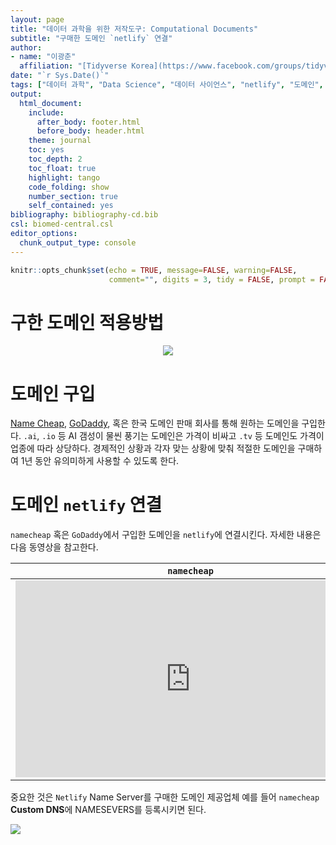 ```yaml
---
layout: page
title: "데이터 과학을 위한 저작도구: Computational Documents"
subtitle: "구매한 도메인 `netlify` 연결"
author:
- name: "이광춘"
  affiliation: "[Tidyverse Korea](https://www.facebook.com/groups/tidyverse/)"
date: "`r Sys.Date()`"
tags: ["데이터 과학", "Data Science", "데이터 사이언스", "netlify", "도메인", "DNS", "Custom Domain"]
output:
  html_document: 
    include:
      after_body: footer.html
      before_body: header.html
    theme: journal
    toc: yes
    toc_depth: 2
    toc_float: true
    highlight: tango
    code_folding: show
    number_section: true
    self_contained: yes
bibliography: bibliography-cd.bib
csl: biomed-central.csl
editor_options: 
  chunk_output_type: console
---
```


```r
knitr::opts_chunk$set(echo = TRUE, message=FALSE, warning=FALSE,
                      comment="", digits = 3, tidy = FALSE, prompt = FALSE, fig.align = 'center')
```

# 구한 도메인 적용방법 {-#custom-domain}


<center>

![](fig/custom-domain.png)

</center>

# 도메인 구입 {#purchase-domain}

[Name Cheap](http://namecheap.com/), [GoDaddy](https://www.godaddy.com/), 혹은 한국 도메인 판매 회사를 통해 원하는 도메인을 구입한다.
`.ai`, `.io` 등 AI 갬성이 물씬 풍기는 도메인은 가격이 비싸고 `.tv` 등 도메인도 가격이 업종에 따라 상당하다. 경제적인 상황과 각자 맞는 상황에 맞춰 적절한 도메인을 구매하여 1년 동안 유의미하게 사용할 수 있도록 한다.

# 도메인 `netlify` 연결 {#connect-domain}

`namecheap` 혹은 `GoDaddy`에서 구입한 도메인을 `netlify`에 연결시킨다.
자세한 내용은 다음 동영상을 참고한다.

| `namecheap` | `GoDaddy` |
|:------------------------------:|:------------------------------:|
| <iframe width="560" height="315" src="https://www.youtube.com/embed/T9L8aWTPTLA" frameborder="0" allow="accelerometer; autoplay; clipboard-write; encrypted-media; gyroscope; picture-in-picture" allowfullscreen></iframe> | <iframe width="560" height="315" src="https://www.youtube.com/embed/qlrCptpwtgs" frameborder="0" allow="accelerometer; autoplay; clipboard-write; encrypted-media; gyroscope; picture-in-picture" allowfullscreen></iframe> |

중요한 것은 `Netlify` Name Server를 구매한 도메인 제공업체 예를 들어 `namecheap` **Custom DNS**에 NAMESEVERS를 등록시키면 된다.

![](fig/netlify-namecheap.png)






